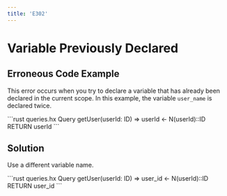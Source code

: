 ```yaml
---
title: 'E302'
---
```


# Variable Previously Declared

## Erroneous Code Example

This error occurs when you try to declare a variable that has already been declared in the current scope.
In this example, the variable `user_name` is declared twice.

<CodeGroup>
```rust queries.hx
Query getUser(userId: ID) =>
    userId <- N<User>(userId)::ID
    RETURN userId
```
</CodeGroup>

## Solution

Use a different variable name.

<CodeGroup>
```rust queries.hx
Query getUser(userId: ID) =>
    user_id <- N<User>(userId)::ID
    RETURN user_id
```
</CodeGroup>